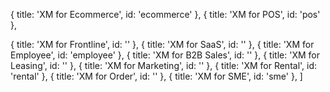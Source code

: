 
  { title: 'XM for Ecommerce', id: 'ecommerce' },
  { title: 'XM for POS', id: 'pos' },

  { title: 'XM for Frontline', id: '' },
  { title: 'XM for SaaS', id: '' },
  { title: 'XM for Employee', id: 'employee' },
  { title: 'XM for B2B Sales', id: '' },
  { title: 'XM for Leasing', id: '' },
  { title: 'XM for Marketing', id: '' },
  { title: 'XM for Rental', id: 'rental' },
  { title: 'XM for Order', id: '' },
  { title: 'XM for SME', id: 'sme' },
]

<HeroPattern />
